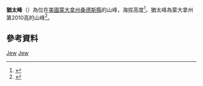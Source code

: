 {{For|位在蒙大拿州拉瓦利縣的山峰|猶太山}}
'''猶太峰'''（{{lang-en|'''Jew Peak'''}}）為位在[[美國|美國]][[蒙大拿州|蒙大拿州]][[桑德斯縣_(蒙大拿州)|桑德斯縣]]的山峰，海拔高度{{convert|1784|m}}<ref>{{GNIS|785476}}</ref>。猶太峰為蒙大拿州第2010高的山峰<ref>{{cite web | url=http://peakery.com/jew-peak-montana/ | title=Jew Peak | publisher=Peakery.com | accessdate=11 August 2014 | archive-date=2016-11-03 | archive-url=https://web.archive.org/web/20161103215453/http://peakery.com/jew-peak-montana/ | dead-url=no }}</ref>。

==參考資料==
{{Reflist}}

{{coord|47.74743|N|115.72183|W|source:GNIStemplate_region:US-MT|display=title}}

[[Category:桑德斯縣山峰_(蒙大拿州)|Jew]]
[[Category:蒙大拿州山峰|Jew]]

{{Montana-stub}}